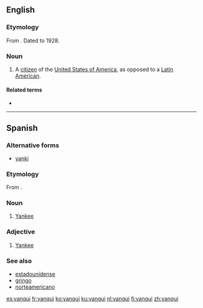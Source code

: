 ==English==

===Etymology===
From {{etyl|es|en}}. Dated to 1928.

===Noun===
{{en-noun}}

# {{label|en|sometimes|derogatory}} A [[citizen]] of the [[United States of America]], as opposed to a [[Latin America]]n.

====Related terms====
* {{l|en|Yankee}}

----

==Spanish==

===Alternative forms===
* [[yanki]]

===Etymology===
From {{etyl|en|es}} {{m|en|Yankee}}.

===Noun===
{{es-noun|mf}}
# [[Yankee]] {{gloss|native or inhabitant of the USA}}

===Adjective===
{{es-adj}}
# [[Yankee]]

===See also===
* [[estadounidense]]
* [[gringo]]
* [[norteamericano]]

[[es:yanqui]]
[[fr:yanqui]]
[[ko:yanqui]]
[[ku:yanqui]]
[[nl:yanqui]]
[[fi:yanqui]]
[[zh:yanqui]]